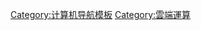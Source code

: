 {{navbox
| name = 雲端運算
| title = [[雲端運算]]
| state = {{{state|autocollapse}}}
| listclass = hlist
| belowclass = hlist

| group1 = {{tsl|en|As a service|即服务}}
| list1 = 
*{{tsl|en|Content as a service|内容即服务}}
*[[數據即服務]]
*[[桌面虚拟化]]
*{{tsl|en|Function as a service|函數即服務}}
*[[基礎設施即服務]]
*{{tsl|en|Cloud-based integration|雲整合|平台整合即服務}}
*{{tsl|en|Mobile backend as a service|移动后端即服务}}
*[[网络即服务]]
*[[平台即服务]]
*[[安全即服务]]
*[[软件即服务]]

| group2 = 技术
| list2 = 
*{{tsl|en|Cloud database|云数据库}}
*[[云存储]]
*[[数据中心]]
*{{tsl|en|Distributed file system for cloud|分布式云文件系统}}
*[[硬件虚拟化]]
*[[互联网]]
*{{tsl|en|Native cloud application|原生雲程式}}
*[[计算机网络]]
*[[雲端運算安全|安全性]]
*{{tsl|en|Comparison of structured storage software|结构化存储软件对比|结构化存储}}
*[[虚拟设备]]
*[[Web API|网络API]]
*[[虛擬私有雲]]

| group3 = [[软件即服务|应用程序]]
| list3 = 
*[[Box公司|Box]]
*[[Dropbox]]
*[[Google]]
**[[Google Workspace|Workspace]]
**[[Google 雲端硬碟|雲端硬碟]]
*{{tsl|en|HP Cloud|HP云}}（已关闭）
*{{tsl|en|IBM Cloud|IBM雲}}
*[[微软]]
**[[Microsoft 365]]
**[[OneDrive]]
*[[甲骨文云]]
*[[Rackspace]]
*[[赛富时|Salesforce]]
*[[Workday]]
*[[Zoho]]

| group4 = [[平台即服务|平台]]
| list4 = 
*[[阿里雲|阿里云]]
*[[腾讯云]]
*[[百度智能云|百度云]]
*[[新浪云]]
*[[网易云]]
*[[金山云]]
*[[华为云]]
*[[明源雲]]
*[[搜狗云输入法]]
*[[亚马逊云计算服务|亚马逊]]
*{{tsl|en|AppScale|}}
*[[Box公司|Box]]
*{{tsl|en|Bluemix|}}
*{{tsl|en|CloudBolt|}}
*{{tsl|en|Cloud Foundry|云铸造}}
*{{tsl|en|Cocaine (PaaS)|可卡因 (PaaS)|可卡因}}
*{{tsl|en|Creatio|}}
*{{tsl|en|Engine Yard|引擎工厂}}
*{{tsl|en|HPE Helion||Helion}}
*{{tsl|en|Predix (software)|Predix|GE Predix}}
*[[Google App Engine]]
*{{tsl|en|GreenQloud|}}
*[[Heroku]]
*{{tsl|en|IBM Cloud|IBM雲}}
*{{tsl|en|Inktank Storage||Inktank}}
*{{tsl|en|Jelastic|}}
*{{tsl|en|Mendix|}}
*[[Microsoft Azure]]
*{{tsl|en|MindSphere|}}
*{{tsl|en|Netlify|}}
*[[甲骨文云]]
*{{tsl|en|OutSystems|}}
*{{tsl|en|openQRM|}}
*[[OpenShift]]
*{{tsl|en|PythonAnywhere|}}
*{{tsl|en|RightScale|}}
*{{tsl|en|Scalr|}}
*[[赛富时|Force.com]]
*{{tsl|en|SAP Cloud Platform|SAP云平台}}
*[[VCloud Air]]
*{{tsl|en|WaveMaker|}}

| group5 = [[基礎設施即服務|基础设施]]
| list5 = 
*[[阿里云]]
*[[亚马逊云计算服务]]
*{{tsl|en|Abiquo Enterprise Edition|Abiquo企业版}}
*{{tsl|en|Apache CloudStack|Apache CloudStack|CloudStack}}
*{{tsl|en|Citrix Cloud|Citrix云}}
*{{tsl|en|CtrlS|}}
*[[DigitalOcean]]
*{{tsl|en|EMC Atmos|}}
*{{tsl|en|Eucalyptus (software)|Eucalyptus (软件)|Eucalyptus}}
*{{tsl|en|FUJITSU Cloud IaaS Trusted Public S5|富士通云基础设施即服务公共受托S5|富士通}}
*{{tsl|en|GoGrid|}}
*[[Google雲端平台]]
*{{tsl|en|GreenButton|}}
*{{tsl|en|GreenQloud|}}
*{{tsl|en|IBM Cloud|IBM雲}}
*{{tsl|en|iland|}}
*[[Joyent]]
*[[Linode]]
*{{tsl|en|Lunacloud|}}
*[[Microsoft Azure]]
*{{tsl|en|Mirantis|}}
*{{tsl|en|Netlify|}}
*{{tsl|en|Nimbula|}}
*{{tsl|en|Nimbus (cloud computing)||Nimbus}}
*{{tsl|en|OpenIO|}}
*{{tsl|en|OpenNebula|}}
*[[OpenStack]]
*[[甲骨文云]]
*{{tsl|en|OrionVM|}}
*{{tsl|en|Rackspace Cloud|Rackspace云}}
*{{tsl|en|Safe Swiss Cloud|Safe Swiss云}}
*{{tsl|en|SoftLayer|}}
*{{tsl|en|Zadara Storage|}}
*[[Libvirt]]
*[[Libguestfs]]
*{{tsl|en|OVirt|}}
*[[Virtual Machine Manager]]
*{{tsl|en|Wakame-vdc|}}
*[[VCloud Air]]

| below =
*{{icon|category}} '''[[:Category:雲端運算|分类]]'''
*{{Icon|Commons}} [[commons:Category:Cloud computing|'''共享资源''']]

}}<noinclude>
{{collapsible option}}
[[Category:计算机导航模板]]
[[Category:雲端運算]]
</noinclude>